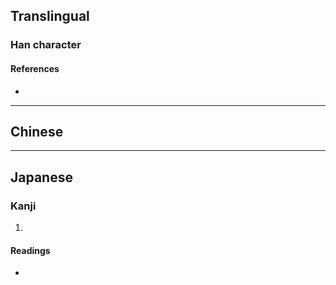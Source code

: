 {{character info}}
==Translingual==

===Han character===
{{Han char|rn=46|rad=山|as=12|sn=15|four=22906|canj=UKCF,XUKCF|ids=⿱山尞}}

====References====
* {{Han ref|kx=0319.460|dkj=08478|dj=0620.050|hdz=10797.070|uh=5D9A|ud=23962|bh=E56C|bd=58732}}

----

==Chinese==
{{zh-see|嶛|v}}

----

==Japanese==

===Kanji===
{{ja-kanji|grade=|rs=山12}}

# {{rfdef|ja|sort=山12}}

====Readings====
* {{ja-readings|on=[[りょう]] (ryō)|kun=}}
